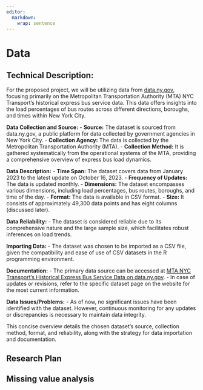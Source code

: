 ```yaml
---
editor: 
  markdown: 
    wrap: sentence
---
```


# Data

## Technical Description:

For the proposed project, we will be utilizing data from [data.ny.gov](https://data.ny.gov/), focusing primarily on the Metropolitan Transportation Authority (MTA) NYC Transport's historical express bus service data.
This data offers insights into the load percentages of bus routes across different directions, boroughs, and times within New York City.

**Data Collection and Source:** 
- **Source:** The dataset is sourced from data.ny.gov, a public platform for data collected by government agencies in New York City.
- **Collection Agency:** The data is collected by the Metropolitan Transportation Authority (MTA).
- **Collection Method:** It is gathered systematically from the operational systems of the MTA, providing a comprehensive overview of express bus load dynamics.

**Data Description:** - **Time Span:** The dataset covers data from January 2023 to the latest update on October 16, 2023.
- **Frequency of Updates:** The data is updated monthly.
- **Dimensions:** The dataset encompasses various dimensions, including load percentages, bus routes, boroughs, and time of the day.
- **Format:** The data is available in CSV format.
- **Size:** It consists of approximately 49,300 data points and has eight columns (discussed later).

**Data Reliability:** - The dataset is considered reliable due to its comprehensive nature and the large sample size, which facilitates robust inferences on load trends.

**Importing Data:** - The dataset was chosen to be imported as a CSV file, given the compatibility and ease of use of CSV datasets in the R programming environment.

**Documentation:** - The primary data source can be accessed at [MTA NYC Transport's Historical Express Bus Service Data on data.ny.gov](https://data.ny.gov/).
- In case of updates or revisions, refer to the specific dataset page on the website for the most current information.

**Data Issues/Problems:** - As of now, no significant issues have been identified with the dataset.
However, continuous monitoring for any updates or discrepancies is necessary to maintain data integrity.

This concise overview details the chosen dataset's source, collection method, format, and reliability, along with the strategy for data importation and documentation.

## Research Plan

## Missing value analysis
